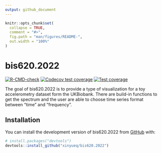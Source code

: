 ```yaml
---
output: github_document
---
```


<!-- README.md is generated from README.Rmd. Please edit that file -->

```r
knitr::opts_chunk$set(
  collapse = TRUE,
  comment = "#>",
  fig.path = "man/figures/README-",
  out.width = "100%"
)
```

# bis620.2022

<!-- badges: start -->
[![R-CMD-check](https://github.com/xinyueq/bis620.2022/actions/workflows/R-CMD-check.yaml/badge.svg)](https://github.com/xinyueq/bis620.2022/actions/workflows/R-CMD-check.yaml)
[![Codecov test coverage](https://codecov.io/gh/xinyueq/bis620.2022/branch/main/graph/badge.svg)](https://app.codecov.io/gh/xinyueq/bis620.2022?branch=main)
[![Test coverage](https://github.com/xinyueq/bis620.2022/actions/workflows/test-coverage.yaml/badge.svg)](https://github.com/xinyueq/bis620.2022/actions/workflows/test-coverage.yaml)
<!-- badges: end -->

The goal of bis620.2022 is to provide a type of visualization for a toy accelerometry dataset form the UKBiobank.
There are build-in functions to get the spectrum and the user are able to choose time series format between "time" and "frequency".


## Installation

You can install the development version of bis620.2022 from [GitHub](https://github.com/) with:

``` r
# install.packages("devtools")
devtools::install_github("xinyueq/bis620.2022")
```
